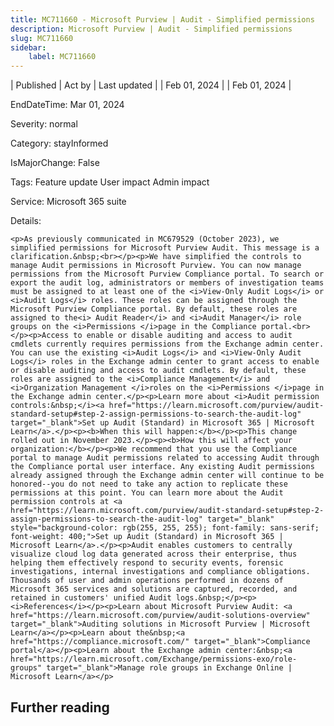 ```yaml
---
title: MC711660 - Microsoft Purview | Audit - Simplified permissions
description: Microsoft Purview | Audit - Simplified permissions
slug: MC711660
sidebar:
    label: MC711660
---
```



| Published | Act by | Last updated |
| Feb 01, 2024 |  | Feb 01, 2024 |

EndDateTime: Mar 01, 2024

Severity: normal

Category: stayInformed

IsMajorChange: False

Tags: Feature update User impact Admin impact

Service: Microsoft 365 suite

Details: 

```
<p>As previously communicated in MC679529 (October 2023), we simplified permissions for Microsoft Purview Audit. This message is a clarification.&nbsp;<br></p><p>We have simplified the controls to manage Audit permissions in Microsoft Purview. You can now manage permissions from the Microsoft Purview Compliance portal. To search or export the audit log, administrators or members of investigation teams must be assigned to at least one of the <i>View-Only Audit Logs</i> or <i>Audit Logs</i> roles. These roles can be assigned through the Microsoft Purview Compliance portal. By default, these roles are assigned to the<i> Audit Reader</i> and <i>Audit Manager</i> role groups on the <i>Permissions </i>page in the Compliance portal.<br></p><p>Access to enable or disable auditing and access to audit cmdlets currently requires permissions from the Exchange admin center. You can use the existing <i>Audit Logs</i> and <i>View-Only Audit Logs</i> roles in the Exchange admin center to grant access to enable or disable auditing and access to audit cmdlets. By default, these roles are assigned to the <i>Compliance Management</i> and <i>Organization Management </i>roles on the <i>Permissions </i>page in the Exchange admin center.</p><p>Learn more about <i>Audit permission controls:&nbsp;</i><a href="https://learn.microsoft.com/purview/audit-standard-setup#step-2-assign-permissions-to-search-the-audit-log" target="_blank">Set up Audit (Standard) in Microsoft 365 | Microsoft Learn</a>.</p><p><b>When this will happen:</b></p><p>This change rolled out in November 2023.</p><p><b>How this will affect your organization:</b></p><p>We recommend that you use the Compliance portal to manage Audit permissions related to accessing Audit through the Compliance portal user interface. Any existing Audit permissions already assigned through the Exchange admin center will continue to be honored--you do not need to take any action to replicate these permissions at this point. You can learn more about the Audit permission controls at <a href="https://learn.microsoft.com/purview/audit-standard-setup#step-2-assign-permissions-to-search-the-audit-log" target="_blank" style="background-color: rgb(255, 255, 255); font-family: sans-serif; font-weight: 400;">Set up Audit (Standard) in Microsoft 365 | Microsoft Learn</a>.</p><p>Audit enables customers to centrally visualize cloud log data generated across their enterprise, thus helping them effectively respond to security events, forensic investigations, internal investigations and compliance obligations. Thousands of user and admin operations performed in dozens of Microsoft 365 services and solutions are captured, recorded, and retained in customers' unified Audit logs.&nbsp;</p><p><i>References</i></p><p>Learn about Microsoft Purview Audit: <a href="https://learn.microsoft.com/purview/audit-solutions-overview" target="_blank">Auditing solutions in Microsoft Purview | Microsoft Learn</a></p><p>Learn about the&nbsp;<a href="https://compliance.microsoft.com/" target="_blank">Compliance portal</a></p><p>Learn about the Exchange admin center:&nbsp;<a href="https://learn.microsoft.com/Exchange/permissions-exo/role-groups" target="_blank">Manage role groups in Exchange Online | Microsoft Learn</a></p>
```

## Further reading
